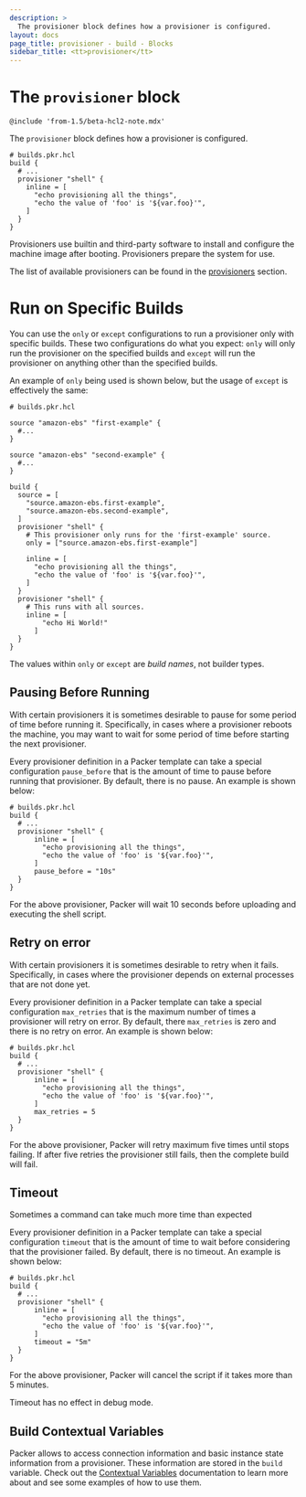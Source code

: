 ```yaml
---
description: >
  The provisioner block defines how a provisioner is configured.
layout: docs
page_title: provisioner - build - Blocks
sidebar_title: <tt>provisioner</tt>
---
```


# The `provisioner` block

`@include 'from-1.5/beta-hcl2-note.mdx'`

The `provisioner` block defines how a provisioner is configured.

```hcl
# builds.pkr.hcl
build {
  # ...
  provisioner "shell" {
    inline = [
      "echo provisioning all the things",
      "echo the value of 'foo' is '${var.foo}'",
    ]
  }
}
```

Provisioners use builtin and third-party software to install and configure the
machine image after booting. Provisioners prepare the system for use.

The list of available provisioners can be found in the
[provisioners](/docs/provisioners) section.

# Run on Specific Builds

You can use the `only` or `except` configurations to run a provisioner only
with specific builds. These two configurations do what you expect: `only` will
only run the provisioner on the specified builds and `except` will run the
provisioner on anything other than the specified builds.

An example of `only` being used is shown below, but the usage of `except` is
effectively the same:

```hcl
# builds.pkr.hcl

source "amazon-ebs" "first-example" {
  #...
}

source "amazon-ebs" "second-example" {
  #...
}

build {
  source = [
    "source.amazon-ebs.first-example",
    "source.amazon-ebs.second-example",
  ]
  provisioner "shell" {
    # This provisioner only runs for the 'first-example' source.
    only = ["source.amazon-ebs.first-example"]

    inline = [
      "echo provisioning all the things",
      "echo the value of 'foo' is '${var.foo}'",
    ]
  }
  provisioner "shell" {
    # This runs with all sources.
    inline = [
        "echo Hi World!"
      ]
  }
}
```

The values within `only` or `except` are _build names_, not builder types.

## Pausing Before Running

With certain provisioners it is sometimes desirable to pause for some period of
time before running it. Specifically, in cases where a provisioner reboots the
machine, you may want to wait for some period of time before starting the next
provisioner.

Every provisioner definition in a Packer template can take a special
configuration `pause_before` that is the amount of time to pause before running
that provisioner. By default, there is no pause. An example is shown below:

```hcl
# builds.pkr.hcl
build {
  # ...
  provisioner "shell" {
      inline = [
        "echo provisioning all the things",
        "echo the value of 'foo' is '${var.foo}'",
      ]
      pause_before = "10s"
  }
}
```

For the above provisioner, Packer will wait 10 seconds before uploading and
executing the shell script.

## Retry on error

With certain provisioners it is sometimes desirable to retry when it fails.
Specifically, in cases where the provisioner depends on external processes that are not done yet.

Every provisioner definition in a Packer template can take a special
configuration `max_retries` that is the maximum number of times a provisioner will retry on error.
By default, there `max_retries` is zero and there is no retry on error. An example is shown below:

```hcl
# builds.pkr.hcl
build {
  # ...
  provisioner "shell" {
      inline = [
        "echo provisioning all the things",
        "echo the value of 'foo' is '${var.foo}'",
      ]
      max_retries = 5
  }
}
```

For the above provisioner, Packer will retry maximum five times until stops failing.
If after five retries the provisioner still fails, then the complete build will fail.

## Timeout

Sometimes a command can take much more time than expected

Every provisioner definition in a Packer template can take a special
configuration `timeout` that is the amount of time to wait before
considering that the provisioner failed. By default, there is no timeout. An
example is shown below:

```hcl
# builds.pkr.hcl
build {
  # ...
  provisioner "shell" {
      inline = [
        "echo provisioning all the things",
        "echo the value of 'foo' is '${var.foo}'",
      ]
      timeout = "5m"
  }
}
```

For the above provisioner, Packer will cancel the script if it takes more than
5 minutes.

Timeout has no effect in debug mode.

## Build Contextual Variables

Packer allows to access connection information and basic instance state information from a provisioner. These information are stored in the `build` variable.
Check out the [Contextual Variables](/docs/from-1.5/contextual-variables) documentation to learn more about and see some examples of how to use them.
